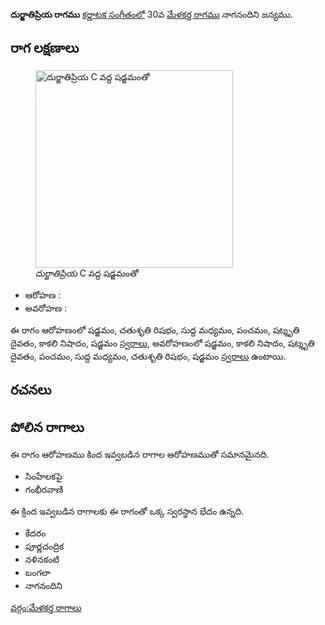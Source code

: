 {{Infobox ragam
	| name          	= దుర్జాతిప్రియ
	| synonym	    	= 
	| mela          	= 
	| chakra        	= 
	| janaka        	= 
	| type          	= షడవ
	| arohanam      	= {{svaraC|S|R2|M1|P|D3|N3|S'}} 
	| avarohanam    	= {{svaraC|S'|N3|D3|P|M1|R2|S}}
	| jeeva         	=
	| chhaya        	=
	| nyasa         	=
	| vishesha      	= 
	| equivalent  		= 
}}
{{కర్ణాటక సంగీత రాగాలు}}
'''దుర్జాతిప్రియ రాగము''' [[కర్ణాటక సంగీతం]]లో 30వ [[మేళకర్త రాగము]] నాగనందిని జన్యము. 


==రాగ లక్షణాలు==
[[Image:dhurjatipriya_kb2wiki.png|thumb|right|316px|''దుర్జాతిప్రియ'' C వద్ద షడ్జమంతో]]

* ఆరోహణ : {{svaraC|S|R2|M1|P|D3|N3|S'}} 
* అవరోహణ : {{svaraC|S'|N3|D3|P|M1|R2|S}}

ఈ రాగం ఆరోహణంలో షడ్జమం, చతుశృతి రిషభం, సుద్ద మధ్యమం, పంచమం, షట్శృతి దైవతం, కాకలి  నిషాదం, షడ్జమం [[స్వరాలు]], అవరోహణంలో షడ్జమం, కాకలి  నిషాదం, షట్శృతి దైవతం, పంచమం, సుద్ద మధ్యమం, చతుశృతి రిషభం, షడ్జమం [[స్వరాలు]] ఉంటాయి.

==రచనలు==



==పోలిన రాగాలు==
ఈ రాగం ఆరోహణము కింద ఇవ్వబడిన రాగాల ఆరోహణముతో సమానమైనది.
*  సింహేలకపై
* గంభీరవాణి

ఈ క్రింద ఇవ్వబడిన రాగాలకు ఈ రాగంతో ఒక్క స్వరస్థాన భేదం ఉన్నది.
* కేదరం
* పూర్ణచంద్రిక
* నళినకంటి
* బంగలా
* నాగనందిని



[[వర్గం:మేళకర్త రాగాలు]]